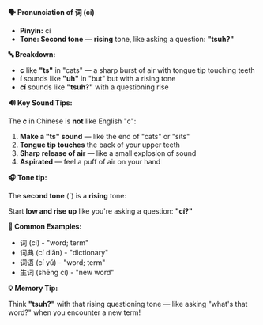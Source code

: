 **🗣️ Pronunciation of 词 (cí)**

- **Pinyin:** cí
- **Tone: Second tone** — **rising** tone, like asking a question: **"tsuh?"**

**🔤 Breakdown:**

- **c** like **"ts"** in "cats" — a sharp burst of air with tongue tip touching teeth
- **í** sounds like **"uh"** in "but" but with a rising tone
- **cí** sounds like **"tsuh?"** with a questioning rise

**🔊 Key Sound Tips:**

The **c** in Chinese is **not** like English "c":

1. **Make a "ts" sound** — like the end of "cats" or "sits"
2. **Tongue tip touches** the back of your upper teeth
3. **Sharp release of air** — like a small explosion of sound
4. **Aspirated** — feel a puff of air on your hand

**🎧 Tone tip:**

The **second tone** (´) is a **rising** tone:

Start **low and rise up** like you're asking a question: **"cí?"**

**📝 Common Examples:**

- 词 (cí) - "word; term"
- 词典 (cí diǎn) - "dictionary"
- 词语 (cí yǔ) - "word; term"
- 生词 (shēng cí) - "new word"

**💡 Memory Tip:**

Think **"tsuh?"** with that rising questioning tone — like asking "what's that word?" when you
encounter a new term!
